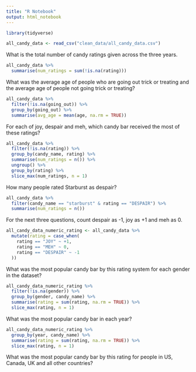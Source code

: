 ```yaml
---
title: "R Notebook"
output: html_notebook
---
```


```r
library(tidyverse)
```

```r
all_candy_data <- read_csv("clean_data/all_candy_data.csv")
```


What is the total number of candy ratings given across the three years. 

```r
all_candy_data %>% 
  summarise(num_ratings = sum(!is.na(rating)))
```


What was the average age of people who are going out trick or treating and the 
average age of people not going trick or treating?

```r
all_candy_data %>% 
  filter(!is.na(going_out)) %>% 
  group_by(going_out) %>% 
  summarise(avg_age = mean(age, na.rm = TRUE))
```


For each of joy, despair and meh, which candy bar received the most of 
these ratings?

```r
all_candy_data %>%
  filter(!is.na(rating)) %>% 
  group_by(candy_name, rating) %>% 
  summarise(num_ratings = n()) %>%
  ungroup() %>% 
  group_by(rating) %>% 
  slice_max(num_ratings, n = 1)
```


How many people rated Starburst as despair?

```r
all_candy_data %>% 
  filter(candy_name == "starburst" & rating == "DESPAIR") %>% 
  summarise(num_ratings = n())
```


For the next three questions, count despair as -1, joy as +1 and meh as 0.

```r
all_candy_data_numeric_rating <- all_candy_data %>% 
  mutate(rating = case_when(
    rating == "JOY" ~ +1,
    rating == "MEH" ~ 0,
    rating == "DESPAIR" ~ -1
  ))
```


What was the most popular candy bar by this rating system for each gender 
in the dataset?

```r
all_candy_data_numeric_rating %>% 
  filter(!is.na(gender)) %>% 
  group_by(gender, candy_name) %>% 
  summarise(rating = sum(rating, na.rm = TRUE)) %>% 
  slice_max(rating, n = 1)
```


What was the most popular candy bar in each year?

```r
all_candy_data_numeric_rating %>% 
  group_by(year, candy_name) %>% 
  summarise(rating = sum(rating, na.rm = TRUE)) %>% 
  slice_max(rating, n = 1)
```

What was the most popular candy bar by this rating for people in US, Canada, UK and all other countries?
